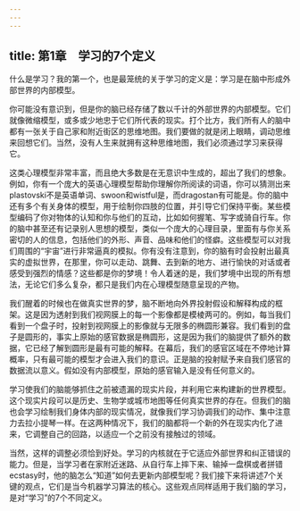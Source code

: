 ```yaml
---
---
---
```

title: 第1章　学习的7个定义
---




什么是学习？我的第一个，也是最笼统的关于学习的定义是：学习是在脑中形成外部世界的内部模型。

你可能没有意识到，但是你的脑已经存储了数以千计的外部世界的内部模型。它们就像微缩模型，或多或少地忠于它们所代表的现实。打个比方，我们所有人的脑中都有一张关于自己家和附近街区的思维地图。我们要做的就是闭上眼睛，调动思维来回想它们。当然，没有人生来就拥有这种思维地图，我们必须通过学习来获得它。

这类心理模型非常丰富，而且绝大多数是在无意识中生成的，超出了我们的想象。例如，你有一个庞大的英语心理模型帮助你理解你所阅读的词语，你可以猜测出来plastovski不是英语单词、swoon和wistful是，而dragostan有可能是。你的脑中还有多个有关身体的模型，用于绘制你四肢的位置，并引导它们保持平衡。某些模型编码了你对物体的认知和你与他们的互动，比如如何握笔、写字或骑自行车。你的脑中甚至还有记录别人思想的模型，类似一个庞大的心理目录，里面有与你关系密切的人的信息，包括他们的外形、声音、品味和他们的怪癖。这些模型可以对我们周围的“宇宙”进行非常逼真的模拟。你有没有注意到，你的脑有时会投射出最真实的虚拟世界，在那里，你可以走动、跳舞、去到新的地方、进行愉快的对话或者感受到强烈的情感？这些都是你的梦境！令人着迷的是，我们梦境中出现的所有想法，无论它们多么复杂，都只是我们内在心理模型随意呈现的产物。

我们醒着的时候也在做真实世界的梦，脑不断地向外界投射假设和解释构成的框架。这是因为透射到我们视网膜上的每一个影像都是模棱两可的。例如，每当我们看到一个盘子时，投射到视网膜上的影像就与无限多的椭圆形兼容。我们看到的盘子是圆形的，事实上原始的感官数据是椭圆形，这是因为我们的脑提供了额外的数据，它已经了解到圆形是最有可能的解释。在幕后，我们的感官区域在不停地计算概率，只有最可能的模型才会进入我们的意识。正是脑的投射赋予来自我们感官的数据流以意义。假如没有内部模型，原始的感官输入是没有任何意义的。

学习使我们的脑能够抓住之前被遗漏的现实片段，并利用它来构建新的世界模型。这个现实片段可以是历史、生物学或城市地图等任何真实世界的存在。但我们的脑也会学习绘制我们身体内部的现实情况，就像我们学习协调我们的动作、集中注意力去拉小提琴一样。在这两种情况下，我们的脑都将一个新的外在现实内化了进来，它调整自己的回路，以适应一个之前没有接触过的领域。

当然，这样的调整必须恰到好处。学习的内核就在于它适应外部世界和纠正错误的能力。但是，当学习者在家附近迷路、从自行车上摔下来、输掉一盘棋或者拼错ecstasy时，他的脑怎么“知道”如何去更新内部模型呢？我们接下来将讲述7个关键的观点，它们是当今机器学习算法的核心。这些观点同样适用于我们脑的学习，是对“学习”的7个不同定义。